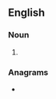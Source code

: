 {{also|dogbones}}
==English==

===Noun===
{{head|en|noun plural form|head=[[dog]] [[bone]]s}}

# {{plural of|dog bone|lang=en}}

===Anagrams===
* {{anagrams|en|bonedogs}}